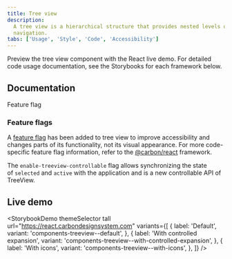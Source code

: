 ```yaml
---
title: Tree view
description:
  A tree view is a hierarchical structure that provides nested levels of
  navigation.
tabs: ['Usage', 'Style', 'Code', 'Accessibility']
---
```



<PageDescription>

Preview the tree view component with the React live demo. For detailed code
usage documentation, see the Storybooks for each framework below.

</PageDescription>

## Documentation

<Row className="resource-card-group">
<Column colLg={4} colMd={4} noGutterSm>
  <ResourceCard
    subTitle="React"
    href="https://react.carbondesignsystem.com/?path=/story/components-treeview--default&globals=theme:white"
    >

<MdxIcon name="react" />
<Tag type="blue">Feature flag</Tag>

  </ResourceCard>
</Column>
</Row>

### Feature flags

A
[feature flag](https://carbondesignsystem.com/components/overview/feature-flag/)
has been added to tree view to improve accessibility and changes parts of its
functionality, not its visual appearance. For more code-specific feature flag
information, refer to the
[@carbon/react](https://react.carbondesignsystem.com/?path=/docs/experimental-feature-flags-treeview--overview)
framework.

The `enable-treeview-controllable` flag allows synchronizing the state
of `selected` and `active` with the application and is a new controllable API of
TreeView.

## Live demo

<StorybookDemo
  themeSelector
  tall
  url="https://react.carbondesignsystem.com"
  variants={[
    {
      label: 'Default',
      variant: 'components-treeview--default',
    },
    {
      label: 'With controlled expansion',
      variant: 'components-treeview--with-controlled-expansion',
    },
    {
      label: 'With icons',
      variant: 'components-treeview--with-icons',
    },
  ]}
/>
